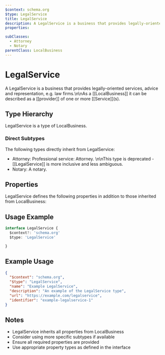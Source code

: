 ```yaml
---
$context: schema.org
$type: LegalService
title: LegalService
description: A LegalService is a business that provides legally-oriented services, advice and representation, e.g. law firms.\n\nAs a [[LocalBusiness]] it can be described as a [[provider]] of one or more [[Service]]\(s).
properties:

subClasses:
  - Attorney
  - Notary
parentClass: LocalBusiness
---
```


# LegalService

A LegalService is a business that provides legally-oriented services, advice and representation, e.g. law firms.\n\nAs a [[LocalBusiness]] it can be described as a [[provider]] of one or more [[Service]]\(s).

## Type Hierarchy

LegalService is a type of LocalBusiness.

### Direct Subtypes

The following types directly inherit from LegalService:

- Attorney: Professional service: Attorney. \n\nThis type is deprecated - [[LegalService]] is more inclusive and less ambiguous.
- Notary: A notary.

## Properties

LegalService defines the following properties in addition to those inherited from LocalBusiness:



## Usage Example

```typescript
interface LegalService {
  $context?: 'schema.org'
  $type: 'LegalService'

}
```

## Example Usage

```json
{
  "$context": "schema.org",
  "$type": "LegalService",
  "name": "Example LegalService",
  "description": "An example of the LegalService type",
  "url": "https://example.com/legalservice",
  "identifier": "example-legalservice-1"
}
```

## Notes

- LegalService inherits all properties from LocalBusiness
- Consider using more specific subtypes if available
- Ensure all required properties are provided
- Use appropriate property types as defined in the interface
